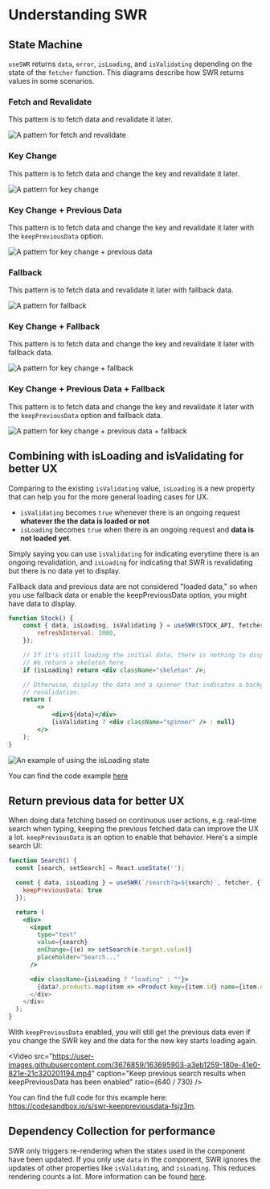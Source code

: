 
# Understanding SWR

## State Machine

`useSWR` returns `data`, `error`, `isLoading`, and `isValidating` depending on
the state of the `fetcher` function. This diagrams describe how SWR returns
values in some scenarios.

### Fetch and Revalidate

This pattern is to fetch data and revalidate it later.

![A pattern for fetch and revalidate](/img/understanding/fetch-and-revalidate.svg)

### Key Change

This pattern is to fetch data and change the key and revalidate it later.

![A pattern for key change](/img/understanding/key-change.svg)

### Key Change + Previous Data

This pattern is to fetch data and change the key and revalidate it later with
the `keepPreviousData` option.

![A pattern for key change + previous data](/img/understanding/key-change-previous-data.svg)

### Fallback

This pattern is to fetch data and revalidate it later with fallback data.

![A pattern for fallback](/img/understanding/fallback.svg)

### Key Change + Fallback

This pattern is to fetch data and change the key and revalidate it later with
fallback data.

![A pattern for key change + fallback](/img/understanding/key-change-fallback.svg)

### Key Change + Previous Data + Fallback

This pattern is to fetch data and change the key and revalidate it later with
the `keepPreviousData` option and fallback data.

![A pattern for key change + previous data + fallback](/img/understanding/key-change-previous-data-fallback.svg)

## Combining with isLoading and isValidating for better UX

Comparing to the existing `isValidating` value, `isLoading` is a new property
that can help you for the more general loading cases for UX.

-   `isValidating` becomes `true` whenever there is an ongoing request **whatever
    the the data is loaded or not**
-   `isLoading` becomes `true` when there is an ongoing request and **data is not
    loaded yet**.

Simply saying you can use `isValidating` for indicating everytime there is an
ongoing revalidation, and `isLoading` for indicating that SWR is revalidating
but there is no data yet to display.

<Callout emoji="📝">
    Fallback data and previous data are not considered "loaded data," so when you use fallback data or enable the keepPreviousData option, you might have data
    to display.
</Callout>

```jsx
function Stock() {
    const { data, isLoading, isValidating } = useSWR(STOCK_API, fetcher, {
        refreshInterval: 3000,
    });

    // If it's still loading the initial data, there is nothing to display.
    // We return a skeleton here.
    if (isLoading) return <div className="skeleton" />;

    // Otherwise, display the data and a spinner that indicates a background
    // revalidation.
    return (
        <>
            <div>${data}</div>
            {isValidating ? <div className="spinner" /> : null}
        </>
    );
}
```

![An example of using the isLoading state](/img/understanding/isloading.gif)

You can find the code example
[here](https://codesandbox.io/s/swr-isloading-jtopow)

## Return previous data for better UX

When doing data fetching based on continuous user actions, e.g. real-time search
when typing, keeping the previous fetched data can improve the UX a lot.
`keepPreviousData` is an option to enable that behavior. Here's a simple search
UI:

```jsx
function Search() {
  const [search, setSearch] = React.useState('');

  const { data, isLoading } = useSWR(`/search?q=${search}`, fetcher, {
    keepPreviousData: true
  });

  return (
    <div>
      <input
        type="text"
        value={search}
        onChange={(e) => setSearch(e.target.value)}
        placeholder="Search..."
      />

      <div className={isLoading ? "loading" : ""}>
        {data?.products.map(item => <Product key={item.id} name={item.name} />)
      </div>
    </div>
  );
}
```

With `keepPreviousData` enabled, you will still get the previous data even if
you change the SWR key and the data for the new key starts loading again.

<Video
    src="https://user-images.githubusercontent.com/3676859/163695903-a3eb1259-180e-41e0-821e-21c320201194.mp4"
    caption="Keep previous search results when keepPreviousData has been enabled"
    ratio={640 / 730}
/>

You can find the full code for this example here:
https://codesandbox.io/s/swr-keeppreviousdata-fsjz3m.

## Dependency Collection for performance

SWR only triggers re-rendering when the states used in the component have been
updated. If you only use `data` in the component, SWR ignores the updates of
other properties like `isValidating`, and `isLoading`. This reduces rendering
counts a lot. More information can be found
[here](/docs/advanced/performance#dependency-collection).
